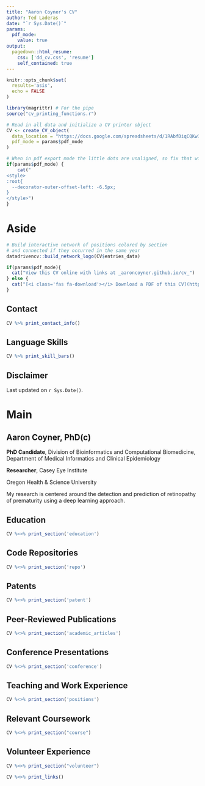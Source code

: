 ```yaml
---
title: "Aaron Coyner's CV"
author: Ted Laderas
date: "`r Sys.Date()`"
params:
  pdf_mode:
    value: true
output:
  pagedown::html_resume:
    css: ['dd_cv.css', 'resume']
    self_contained: true
---
```


```r
knitr::opts_chunk$set(
  results='asis', 
  echo = FALSE
)

library(magrittr) # For the pipe
source("cv_printing_functions.r")

# Read in all data and initialize a CV printer object
CV <- create_CV_object(
  data_location = "https://docs.google.com/spreadsheets/d/1RAbfDiqCQKw3cmEaFZlj2AkBZRG5YjRMHl9-U2ZZZoI/edit?usp=sharing",  
  pdf_mode = params$pdf_mode
)

```


```r
# When in pdf export mode the little dots are unaligned, so fix that with some conditional CSS.
if(params$pdf_mode) {
    cat("
<style>
:root{
  --decorator-outer-offset-left: -6.5px;
}
</style>")
}
```


Aside
================================================================================

```r
# Build interactive network of positions colored by section
# and connected if they occurred in the same year
datadrivencv::build_network_logo(CV$entries_data)
```


```r
if(params$pdf_mode){
  cat("View this CV online with links at _aaroncoyner.github.io/cv_")
} else {
  cat("[<i class='fas fa-download'></i> Download a PDF of this CV](https://aaroncoyner.github.io/cv/cv.pdf)")
}
```

Contact {#contact}
--------------------------------------------------------------------------------

```r
CV %>% print_contact_info()
```



Language Skills {#skills}
--------------------------------------------------------------------------------

```r
CV %>% print_skill_bars()
```



Disclaimer {#disclaimer}
--------------------------------------------------------------------------------

Last updated on `r Sys.Date()`.



Main
================================================================================

Aaron Coyner, PhD(c) {#title}
--------------------------------------------------------------------------------

**PhD Candidate**, Division of Bioinformatics and Computational Biomedicine, Department of Medical Informatics and Clinical Epidemiology

**Researcher**, Casey Eye Institute

Oregon Health & Science University

My research is centered around the detection and prediction of retinopathy of prematurity using a deep learning approach.


Education {data-icon=graduation-cap data-concise=true}
--------------------------------------------------------------------------------

```r
CV %<>% print_section('education')
```


Code Repositories {data-icon=github}
--------------------------------------------------------------------------------

```r
CV %<>% print_section('repo')
```


Patents {data-icon=file-text}
--------------------------------------------------------------------------------

```r
CV %<>% print_section('patent')
```


Peer-Reviewed Publications {data-icon=book}
--------------------------------------------------------------------------------

```r
CV %<>% print_section('academic_articles')
```


Conference Presentations {data-icon=users}
--------------------------------------------------------------------------------

```r
CV %<>% print_section('conference')
```


Teaching and Work Experience {data-icon=chalkboard-teacher}
--------------------------------------------------------------------------------

```r
CV %<>% print_section('positions')
```


Relevant Coursework {data-icon=book-open}
--------------------------------------------------------------------------------

```r
CV %<>% print_section("course")
```


Volunteer Experience {data-icon=bookmark}
--------------------------------------------------------------------------------

```r
CV %<>% print_section("volunteer")
```




```r
CV %<>% print_links()
```